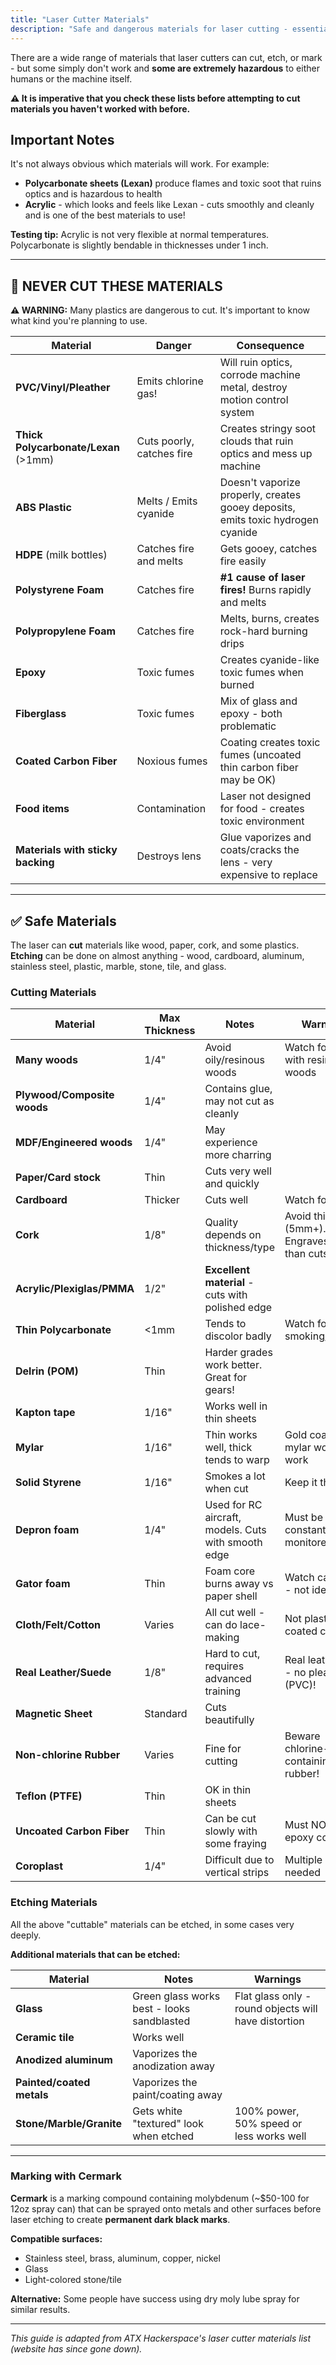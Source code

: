 ```yaml
---
title: "Laser Cutter Materials"
description: "Safe and dangerous materials for laser cutting - essential reference guide"
---
```


There are a wide range of materials that laser cutters can cut, etch, or mark - but some simply don't work and **some are extremely hazardous** to either humans or the machine itself.

**⚠️ It is imperative that you check these lists before attempting to cut materials you haven't worked with before.**

## Important Notes

It's not always obvious which materials will work. For example:

- **Polycarbonate sheets (Lexan)** produce flames and toxic soot that ruins optics and is hazardous to health
- **Acrylic** - which looks and feels like Lexan - cuts smoothly and cleanly and is one of the best materials to use!

**Testing tip:** Acrylic is not very flexible at normal temperatures. Polycarbonate is slightly bendable in thicknesses under 1 inch.

---
## 🚫 NEVER CUT THESE MATERIALS

**⚠️ WARNING:** Many plastics are dangerous to cut. It's important to know what kind you're planning to use.

| Material | Danger | Consequence |
|----------|--------|-------------|
| **PVC/Vinyl/Pleather** | Emits chlorine gas! | Will ruin optics, corrode machine metal, destroy motion control system |
| **Thick Polycarbonate/Lexan** (>1mm) | Cuts poorly, catches fire | Creates stringy soot clouds that ruin optics and mess up machine |
| **ABS Plastic** | Melts / Emits cyanide | Doesn't vaporize properly, creates gooey deposits, emits toxic hydrogen cyanide |
| **HDPE** (milk bottles) | Catches fire and melts | Gets gooey, catches fire easily |
| **Polystyrene Foam** | Catches fire | **#1 cause of laser fires!** Burns rapidly and melts |
| **Polypropylene Foam** | Catches fire | Melts, burns, creates rock-hard burning drips |
| **Epoxy** | Toxic fumes | Creates cyanide-like toxic fumes when burned |
| **Fiberglass** | Toxic fumes | Mix of glass and epoxy - both problematic |
| **Coated Carbon Fiber** | Noxious fumes | Coating creates toxic fumes (uncoated thin carbon fiber may be OK) |
| **Food items** | Contamination | Laser not designed for food - creates toxic environment |
| **Materials with sticky backing** | Destroys lens | Glue vaporizes and coats/cracks the lens - very expensive to replace |
---

## ✅ Safe Materials

The laser can **cut** materials like wood, paper, cork, and some plastics. **Etching** can be done on almost anything - wood, cardboard, aluminum, stainless steel, plastic, marble, stone, tile, and glass.

### Cutting Materials

| Material | Max Thickness | Notes | Warnings |
|----------|---------------|-------|----------|
| **Many woods** | 1/4" | Avoid oily/resinous woods | Watch for fire with resinous woods |
| **Plywood/Composite woods** | 1/4" | Contains glue, may not cut as cleanly | |
| **MDF/Engineered woods** | 1/4" | May experience more charring | |
| **Paper/Card stock** | Thin | Cuts very well and quickly | |
| **Cardboard** | Thicker | Cuts well | Watch for fire |
| **Cork** | 1/8" | Quality depends on thickness/type | Avoid thick cork (5mm+). Engraves better than cuts |
| **Acrylic/Plexiglas/PMMA** | 1/2" | **Excellent material** - cuts with polished edge | |
| **Thin Polycarbonate** | \<1mm | Tends to discolor badly | Watch for smoking/burning |
| **Delrin (POM)** | Thin | Harder grades work better. Great for gears! | |
| **Kapton tape** | 1/16" | Works well in thin sheets | |
| **Mylar** | 1/16" | Thin works well, thick tends to warp | Gold coated mylar won't work |
| **Solid Styrene** | 1/16" | Smokes a lot when cut | Keep it thin |
| **Depron foam** | 1/4" | Used for RC aircraft, models. Cuts with smooth edge | Must be constantly monitored |
| **Gator foam** | Thin | Foam core burns away vs paper shell | Watch carefully - not ideal |
| **Cloth/Felt/Cotton** | Varies | All cut well - can do lace-making | Not plastic coated cloth! |
| **Real Leather/Suede** | 1/8" | Hard to cut, requires advanced training | Real leather only - no pleather (PVC)! |
| **Magnetic Sheet** | Standard | Cuts beautifully | |
| **Non-chlorine Rubber** | Varies | Fine for cutting | Beware chlorine-containing rubber! |
| **Teflon (PTFE)** | Thin | OK in thin sheets | |
| **Uncoated Carbon Fiber** | Thin | Can be cut slowly with some fraying | Must NOT be epoxy coated! |
| **Coroplast** | 1/4" | Difficult due to vertical strips | Multiple passes needed |
### Etching Materials

All the above "cuttable" materials can be etched, in some cases very deeply.

**Additional materials that can be etched:**

| Material | Notes | Warnings |
|----------|-------|----------|
| **Glass** | Green glass works best - looks sandblasted | Flat glass only - round objects will have distortion |
| **Ceramic tile** | Works well | |
| **Anodized aluminum** | Vaporizes the anodization away | |
| **Painted/coated metals** | Vaporizes the paint/coating away | |
| **Stone/Marble/Granite** | Gets white "textured" look when etched | 100% power, 50% speed or less works well |

---

### Marking with Cermark

**Cermark** is a marking compound containing molybdenum (~$50-100 for 12oz spray can) that can be sprayed onto metals and other surfaces before laser etching to create **permanent dark black marks**.

**Compatible surfaces:**
- Stainless steel, brass, aluminum, copper, nickel
- Glass
- Light-colored stone/tile

**Alternative:** Some people have success using dry moly lube spray for similar results.

---

*This guide is adapted from ATX Hackerspace's laser cutter materials list (website has since gone down).*
